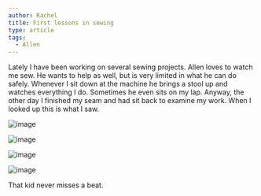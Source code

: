 ```yaml
---
author: Rachel
title: First lessons in sewing
type: article
tags:
  - Allen
---
```


Lately I have been working on several sewing projects. Allen loves to watch me sew. He wants to help as well, but is very limited in what he can do safely. Whenever I sit down at the machine he brings a stool up and watches everything I do. Sometimes he even sits on my lap. Anyway, the other day I finished my seam and had sit back to examine my work. When I looked up this is what I saw.

![image](/images/uploads/sewing1.jpg)

![image](/images/uploads/sewing2.jpg)

![image](/images/uploads/sewing3.jpg)

![image](/images/uploads/sewing4.jpg)

That kid never misses a beat.

